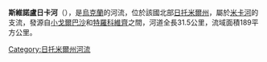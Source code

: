 <!-- 檔案不存在 [[Image:Свинолужка.jpg|right]] -->

'''斯維諾盧日卡河'''（{{lang-uk|Свинолужка}}），是[[烏克蘭|烏克蘭]]的河流，位於該國北部[[日托米爾州|日托米爾州]]，屬於[[米卡河|米卡河]]的支流，發源自[[小戈爾巴沙_(切爾尼亞希夫區)|小戈爾巴沙]]和[[特羅科維齊|特羅科維齊]]之間，河道全長31.5公里，流域面積189平方公里。

{{DEFAULTSORT:Свинолужка}}
[[Category:日托米爾州河流|Category:日托米爾州河流]]


{{Ukraine-river-stub}}